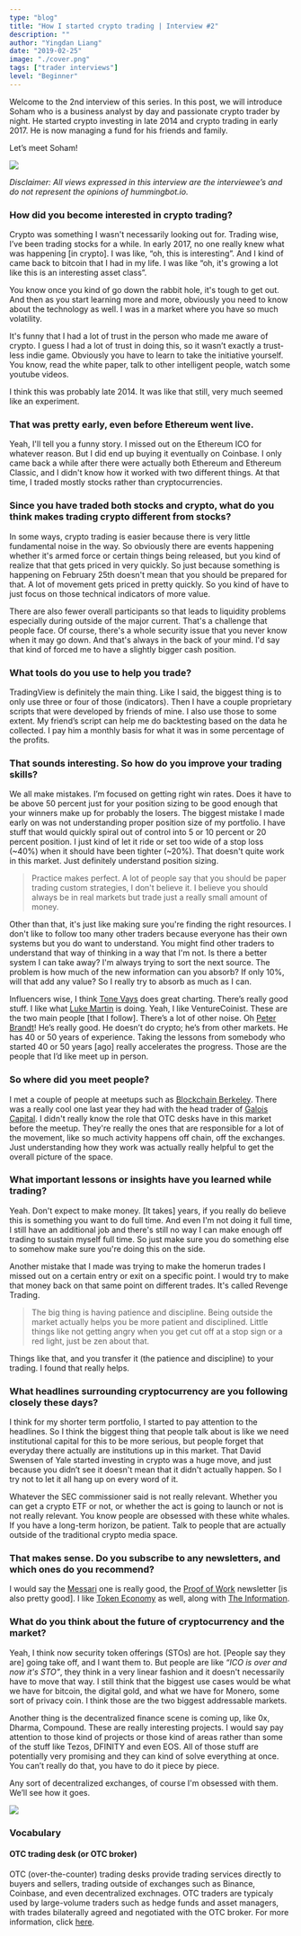 ```yaml
---
type: "blog"
title: "How I started crypto trading | Interview #2"
description: ""
author: "Yingdan Liang"
date: "2019-02-25"
image: "./cover.png"
tags: ["trader interviews"]
level: "Beginner"
---
```


Welcome to the 2nd interview of this series. In this post, we will introduce Soham who is a business analyst by day and passionate crypto trader by night. He started crypto investing in late 2014 and crypto trading in early 2017. He is now managing a fund for his friends and family.

Let’s meet Soham!

![](./image1.png)

*Disclaimer: All views expressed in this interview are the interviewee’s and do not represent the opinions of hummingbot.io.*

### How did you become interested in crypto trading?

Crypto was something I wasn't necessarily looking out for. Trading wise, I’ve been trading stocks for a while. In early 2017, no one really knew what was happening [in crypto]. I was like, “oh, this is interesting”. And I kind of came back to bitcoin that I had in my life. I was like “oh, it's growing a lot like this is an interesting asset class”.

You know once you kind of go down the rabbit hole, it's tough to get out. And then as you start learning more and more, obviously you need to know about the technology as well. I was in a market where you have so much volatility.

It's funny that I had a lot of trust in the person who made me aware of crypto. I guess I had a lot of trust in doing this, so it wasn’t exactly a trust-less indie game. Obviously you have to learn to take the initiative yourself. You know, read the white paper, talk to other intelligent people, watch some youtube videos.

I think this was probably late 2014. It was like that still, very much seemed like an experiment.

### That was pretty early, even before Ethereum went live.

Yeah, I'll tell you a funny story. I missed out on the Ethereum ICO for whatever reason. But I did end up buying it eventually on Coinbase. I only came back a while after there were actually both Ethereum and Ethereum Classic, and I didn't know how it worked with two different things. At that time, I traded mostly stocks rather than cryptocurrencies.

### Since you have traded both stocks and crypto, what do you think makes trading crypto different from stocks?

In some ways, crypto trading is easier because there is very little fundamental noise in the way. So obviously there are events happening whether it's armed force or certain things being released, but you kind of realize that that gets priced in very quickly. So just because something is happening on February 25th doesn't mean that you should be prepared for that. A lot of movement gets priced in pretty quickly. So you kind of have to just focus on those technical indicators of more value.

There are also fewer overall participants so that leads to liquidity problems especially during outside of the major current. That's a challenge that people face. Of course, there's a whole security issue that you never know when it may go down. And that's always in the back of your mind. I'd say that kind of forced me to have a slightly bigger cash position.

### What tools do you use to help you trade?

TradingView is definitely the main thing. Like I said, the biggest thing is to only use three or four of those (indicators). Then I have a couple proprietary scripts that were developed by friends of mine. I also use those to some extent. My friend’s script can help me do backtesting based on the data he collected. I pay him a monthly basis for what it was in some percentage of the profits.

### That sounds interesting. So how do you improve your trading skills?

We all make mistakes. I’m focused on getting right win rates. Does it have to be above 50 percent just for your position sizing to be good enough that your winners make up for probably the losers. The biggest mistake I made early on was not understanding proper position size of my portfolio. I have stuff that would quickly spiral out of control into 5 or 10 percent or 20 percent position. I just kind of let it ride or set too wide of a stop loss (~40%) when it should have been tighter (~20%). That doesn't quite work in this market. Just definitely understand position sizing.

>Practice makes perfect. A lot of people say that you should be paper trading custom strategies, I don't believe it. I believe you should always be in real markets but trade just a really small amount of money.

Other than that, it's just like making sure you're finding the right resources. I don't like to follow too many other traders because everyone has their own systems but you do want to understand. You might find other traders to understand that way of thinking in a way that I'm not. Is there a better system I can take away? I'm always trying to sort the next source. The problem is how much of the new information can you absorb?  If only 10%, will that add any value? So I really try to absorb as much as I can.

Influencers wise, I think <a href="https://www.youtube.com/channel/UCbiWJYRg8luWHnmNkJRZEnw" target="_blank">Tone Vays</a> does great charting. There’s really good stuff. I like what <a href="https://twitter.com/venturecoinist" target="_blank">Luke Martin</a> is doing. Yeah, I like VentureCoinist. These are the two main people [that I follow]. There’s a lot of other noise. Oh <a href="https://twitter.com/PeterLBrandt" target="_blank">Peter Brandt</a>! He’s really good. He doesn’t do crypto; he’s from other markets. He has 40 or 50 years of experience. Taking the lessons from somebody who started 40 or 50 years [ago] really accelerates the progress. Those are the people that I’d like meet up in person.

### So where did you meet people?
I met a couple of people at meetups such as <a href="https://blockchain.berkeley.edu/" target="_blank">Blockchain Berkeley</a>. There was a really cool one last year they had with the head trader of <a href="https://galois.capital/" target="_blank">Galois Capital</a>. I didn't really know the role that OTC desks have in this market before the meetup. They're really the ones that are responsible for a lot of the movement, like so much activity happens off chain, off the exchanges. Just understanding how they work was actually really helpful to get the overall picture of the space.

### What important lessons or insights have you learned while trading?

Yeah. Don't expect to make money. [It takes] years, if you really do believe this is something you want to do full time. And even I'm not doing it full time, I still have an additional job and there's still no way I can make enough off trading to sustain myself full time. So just make sure you do something else to somehow make sure you're doing this on the side.

Another mistake that I made was trying to make the homerun trades I missed out on a certain entry or exit on a specific point. I would try to make that money back on that same point on different trades. It's called Revenge Trading.

>The big thing is having patience and discipline. Being outside the market actually helps you be more patient and disciplined. Little things like not getting angry when you get cut off at a stop sign or a red light, just be zen about that.

Things like that, and you transfer it (the patience and discipline) to your trading. I found that really helps.

### What headlines surrounding cryptocurrency are you following closely these days?

I think for my shorter term portfolio, I started to pay attention to the headlines. So I think the biggest thing that people talk about is like we need institutional capital for this to be more serious, but people forget that everyday there actually are institutions up in this market. That David Swensen of Yale started investing in crypto was a huge move, and just because you didn’t see it doesn't mean that it didn't actually happen. So I try not to let it all hang up on every word of it.

Whatever the SEC commissioner said is not really relevant. Whether you can get a crypto ETF or not, or whether the act is going to launch or not is not really relevant. You know people are obsessed with these white whales. If you have a long-term horizon, be patient. Talk to people that are actually outside of the traditional crypto media space.

### That makes sense. Do you subscribe to any newsletters, and which ones do you recommend?
I would say the <a href="https://messari.io/" target="_blank">Messari</a> one is really good, the <a href="https://proofofwork.news/" target="_blank">Proof of Work</a> newsletter [is also pretty good]. I like <a href="https://tokeneconomy.co" target="_blank">Token Economy</a> as well, along with <a href="https://www.theinformation.com/" target="_blank">The Information</a>.

### What do you think about the future of cryptocurrency and the market?
Yeah, I think now security token offerings (STOs) are hot. [People say they are] going take off, and I want them to. But people are like *“ICO is over and now it's STO”*, they think in a very linear fashion and it doesn't necessarily have to move that way. I still think that the biggest use cases would be what we have for bitcoin, the digital gold, and what we have for Monero, some sort of privacy coin. I think those are the two biggest addressable markets.

Another thing is the decentralized finance scene is coming up, like 0x, Dharma, Compound. These are really interesting projects. I would say pay attention to those kind of projects or those kind of areas rather than some of the stuff like Tezos, DFINITY and even EOS. All of those stuff are potentially very promising and they can kind of solve everything at once. You can’t really do that, you have to do it piece by piece.

Any sort of decentralized exchanges, of course I'm obsessed with them. We’ll see how it goes.

![](./image2.jpg)

### Vocabulary
#### OTC trading desk (or OTC broker)
OTC (over-the-counter) trading desks provide trading services directly to buyers and sellers, trading outside of exchanges such as Binance, Coinbase, and even decentralized exchnages. OTC traders are typicaly used by large-volume traders such as hedge funds and asset managers, with trades bilaterally agreed and negotiated with the OTC broker. For more information, click <a href="https://www.finder.com/otc-cryptocurrency-trading" target="_blank">here</a>.
